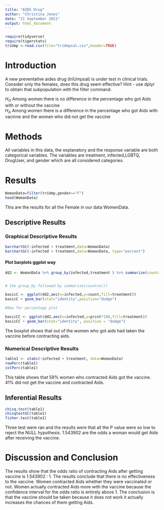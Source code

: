 ```yaml
---
title: "AIDS Drug"
author: "Christina Jones"
date: "21 September 2021"
output: html_document
---
```


```r
require(tidyverse)
require(tigerstats)
triUmp <-read.csv(file="triUmpsal.csv",header=TRUE)
```

# Introduction

<!--In this section you explain what you are trying to show.  Where did the data come from?  What is the research or other question you are trying to answer?.  If you skimp in this section expect to be marked down in your grade. Paint a picture of the project a couple of paragraphs is expected!-->

A new  preventative aides drug (triUmpsal) is under test in clinical trials. Consider only the females, does this drug seem effective?  Hint - use dplyr to obtain that subpopulation with the filter command.


$H_O$ Among women there is no difference in the percentage who got Aids with or without the vaccine   
$H_A$ Among women there is a difference in the percentage who got Aids with vacinne and the women who did not get the vaccine   

# Methods

<!--Decide on your methods:  use "variable analysis" or other appropriate descriptors.  Make sure to choose at least one graphical method and at least one numerical method. Discuss what data manipulations may be needed for example subsetting or other binning procedures and what sort of graphical displays and inferential tools will be used!-->

All variables in this data, the explanatory and the response variable are both categorical variables. The variables are treatment, infected,LGBTQ, DrugUser, and gender which are all considered categories. 

# Results

<!--Divide this section into two sub-sections:  One for your descriptive  results and one for your inferential results.!-->

```r
WomanData=filter(triUmp,gender=="F")
head(WomanData)
```

This are the results for all the Female in our data WomenData.

## Descriptive Results



### Graphical Descriptive Results

<!--Graphical results here.  Make sure to show your code.  Provide appropriate labels for axes, giving units if possible, and provide a good title for the graph, too.  Use the graphical results to describe the patterns if any that exist in the data as focused toward the research question. Bottom line is to explain the features of the graph that are relevant to conforming or departing to what is expected by your null hypothesis !-->
```r
barchartGC(~infected + treatment,data=WomanData)
barchartGC(~infected + treatment,data=WomanData, type="percent")

```

#### Plot barplots ggplot way

```r
dd2 <- WomanData %>% group_by(infected,treatment ) %>% summarize(count=n()) %>% mutate(prcnt=count/sum(count))


# the group_by followed by summarize(count=n())

basicC <- ggplot(dd2,aes(x=infected,y=count,fill=treatment))
basicC + geom_bar(stat="identity",position="dodge")

#Now for percentage plot

basicCC <- ggplot(dd2,aes(x=infected,y=prcnt*100,fill=treatment)) 
basicCC + geom_bar(stat="identity", position = "dodge")
```


The boxplot shows that out of the women who got aids had taken the vaccine before contracting aids. 

### Numerical Descriptive Results

<!--Numerical results go here. Use the numerical results to describe the patterns if any that exist in the data as focused toward the research question!-->

```r
table1 <- xtabs(~infected + treatment, data=WomanData)
rowPerc(table1)
colPerc(table1)
```

This table shows that 59% women who contracted Aids got the vaccine. 41% did not get the vaccine and contracted Aids. 

## Inferential Results

<!--State hypothesis clearly.  Make sure your discussion of the inferential test covers all the aspects that the test output produces, such as test statistic, p-value etc.  Make a decision about the null hypothesis, explain the assumptions on which the selected test/procedure was based, and why the chosen procedure satisfys the assumptions and is appropriate to answer the research question!-->

```r
chisq.test(table1)
chisqtestGC(table1)
fisher.test(table1)
```

Three test were ran and the results were that all the P value were so low to reject the NULL hypothesis. 1.543902 are the odds a woman would get Aids after receiving the vaccine. 


# Discussion and Conclusion



<!--Discussion and conclusion here.  If you found a relationship be sure to consider whether the relationship occurs because one of the variavbles causes the other, or whether they perhasps are related for some other reason.  Watch the chapter 6 videos from the GeorgeTown videos collection.!-->

The results show that the odds ratio of contracting Aids after getting vaccine is 1.543902 : 1. The results conclude that there is no effectiveness to the vaccine. Women contracted Aids whether they were vaccinated or not. Women actually contracted Aids more with the vaccine because the confidence interval for the odds ratio is entirely above 1. The conclusion is that the vaccine should be taken because it does not work it actually increases the chances of them getting Aids.   
